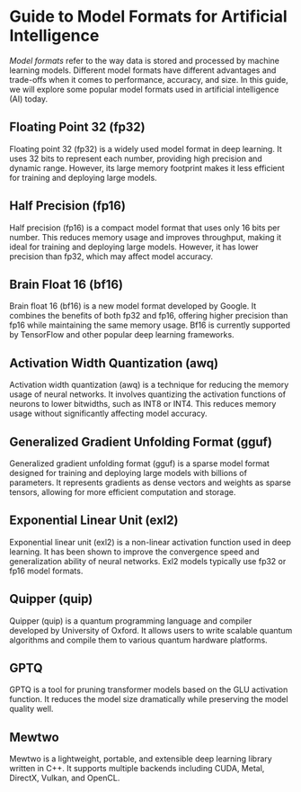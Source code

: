 # **Guide to Model Formats for Artificial Intelligence**

*Model formats* refer to the way data is stored and processed by machine learning models. Different model formats have different advantages and trade-offs when it comes to performance, accuracy, and size. In this guide, we will explore some popular model formats used in artificial intelligence (AI) today.

## Floating Point 32 (fp32)

Floating point 32 (fp32) is a widely used model format in deep learning. It uses 32 bits to represent each number, providing high precision and dynamic range. However, its large memory footprint makes it less efficient for training and deploying large models.

## Half Precision (fp16)

Half precision (fp16) is a compact model format that uses only 16 bits per number. This reduces memory usage and improves throughput, making it ideal for training and deploying large models. However, it has lower precision than fp32, which may affect model accuracy.

## Brain Float 16 (bf16)

Brain float 16 (bf16) is a new model format developed by Google. It combines the benefits of both fp32 and fp16, offering higher precision than fp16 while maintaining the same memory usage. Bf16 is currently supported by TensorFlow and other popular deep learning frameworks.

## Activation Width Quantization (awq)

Activation width quantization (awq) is a technique for reducing the memory usage of neural networks. It involves quantizing the activation functions of neurons to lower bitwidths, such as INT8 or INT4. This reduces memory usage without significantly affecting model accuracy.

## Generalized Gradient Unfolding Format (gguf)

Generalized gradient unfolding format (gguf) is a sparse model format designed for training and deploying large models with billions of parameters. It represents gradients as dense vectors and weights as sparse tensors, allowing for more efficient computation and storage.

## Exponential Linear Unit (exl2)

Exponential linear unit (exl2) is a non-linear activation function used in deep learning. It has been shown to improve the convergence speed and generalization ability of neural networks. Exl2 models typically use fp32 or fp16 model formats.

## Quipper (quip)

Quipper (quip) is a quantum programming language and compiler developed by University of Oxford. It allows users to write scalable quantum algorithms and compile them to various quantum hardware platforms.

## GPTQ

GPTQ is a tool for pruning transformer models based on the GLU activation function. It reduces the model size dramatically while preserving the model quality well.

## Mewtwo

Mewtwo is a lightweight, portable, and extensible deep learning library written in C++. It supports multiple backends including CUDA, Metal, DirectX, Vulkan, and OpenCL.